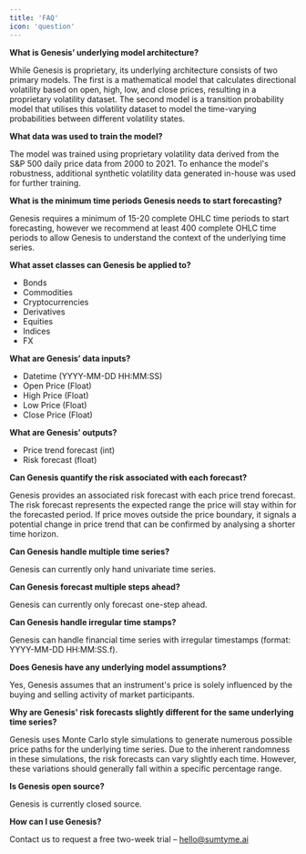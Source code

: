 ---
title: 'FAQ'
icon: 'question'
---

**What is Genesis’ underlying model architecture?**

While Genesis is proprietary, its underlying architecture consists of two primary models. The first is a mathematical model that calculates directional volatility based on open, high, low, and close prices, resulting in a proprietary volatility dataset. The second model is a transition probability model that utilises this volatility dataset to model the time-varying probabilities between different volatility states.

**What data was used to train the model?** 

The model was trained using proprietary volatility data derived from the S&P 500 daily price data from 2000 to 2021. To enhance the model's robustness, additional synthetic volatility data generated in-house was used for further training.

**What is the minimum time periods Genesis needs to start forecasting?**

Genesis requires a minimum of 15-20 complete OHLC time periods to start forecasting, however we recommend at least 400 complete OHLC time periods to allow Genesis to understand the context of the underlying time series. 

**What asset classes can Genesis be applied to?**

- Bonds 
- Commodities
- Cryptocurrencies 
- Derivatives
- Equities
- Indices 
- FX 

**What are Genesis’ data inputs?** 

- Datetime (YYYY-MM-DD HH:MM:SS)
- Open Price (Float)
- High Price (Float)
- Low Price (Float)
- Close Price (Float)

**What are Genesis’ outputs?**

- Price trend forecast (int)
- Risk forecast (float)

**Can Genesis quantify the risk associated with each forecast?**

Genesis provides an associated risk forecast with each price trend forecast. The risk forecast represents the expected range the price will stay within for the forecasted period. If price moves outside the price boundary, it signals a potential change in price trend that can be confirmed by analysing a shorter time horizon.

**Can Genesis handle multiple time series?** 

Genesis can currently only hand univariate time series. 

**Can Genesis forecast multiple steps ahead?**

Genesis can currently only forecast one-step ahead.

**Can Genesis handle irregular time stamps?**

Genesis can handle financial time series with irregular timestamps (format: YYYY-MM-DD HH:MM:SS.f).

**Does Genesis have any underlying model assumptions?**

Yes, Genesis assumes that an instrument's price is solely influenced by the buying and selling activity of market participants.

**Why are Genesis' risk forecasts slightly different for the same underlying time series?**

Genesis uses Monte Carlo style simulations to generate numerous possible price paths for the underlying time series. Due to the inherent randomness in these simulations, the risk forecasts can vary slightly each time. However, these variations should generally fall within a specific percentage range.

**Is Genesis open source?** 

Genesis is currently closed source. 

**How can I use Genesis?** 

Contact us to request a free two-week trial – hello@sumtyme.ai 
